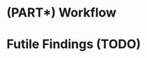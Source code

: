 # (PART\*) Workflow {-} 

# Futile Findings (TODO) {#futi-find}



<!--

## No law to use ALL the data

## Ascribing characteristics at wrong granularity

ecological fallacy

(does this belong in causation chapter?)

## Finding policy-induced relationships

selection bias

## Ignoring heterogeneity

## "If trends continue"

## Analyzing time-to-event data

immortal time bias

## Answering the right question

Don't let available tools dictate the questions of interest

*The Cult of Statistical Significance* [@ziliak_mccloskey]

"Mindless Statistics" [@GIGERENZER2004587]

## Misguided Rigor

```r
set.seed(123)
t <- t.test(rnorm(100), rnorm(100))
print(t)
t$p.value
```

```r
pvals <- vapply(1:1000, FUN = function(x) t.test(rnorm(100), rnorm(100))$p.value, FUN.VALUE = numeric(1)) 
alpha <- 0.05
sum(pvals > (1-alpha/2) | pvals < alpha/2) / length(pvals)
```

```r
get_prop_sign <- function(n = 1000, alpha = 0.05) {

  pvals <- vapply(1:n, FUN = function(x) t.test(rnorm(100), rnorm(100))$p.value, FUN.VALUE = numeric(1))
  prop <- sum(pvals > (1-alpha/2) | pvals < alpha/2) / length(pvals)
  return(prop)

}
```


Data dredging, p-hacking

## Sample splitting

The **nullabor** [@R-nullabor] R package

## Age Period Cohort

## Strategies

-->
